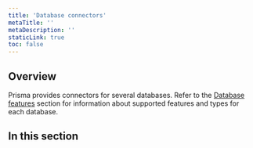 ```yaml
---
title: 'Database connectors'
metaTitle: ''
metaDescription: ''
staticLink: true
toc: false
---
```


## Overview

Prisma provides connectors for several databases. Refer to the [Database features](../../reference/database-reference/database-features) section for information about supported features and types for each database.

## In this section

<Subsections />
